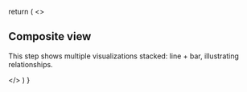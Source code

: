   return (
    <>
      <h2>Composite view</h2>
      <p>
        This step shows multiple visualizations stacked: line + bar, illustrating relationships.
      </p>
    </>
  )
}
